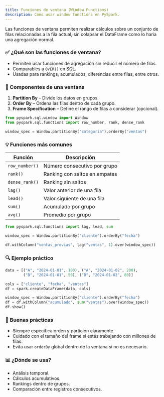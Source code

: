 ```yaml
---
title: Funciones de ventana (Window Functions)
description: Cómo usar window functions en PySpark.
---
```


Las funciones de ventana permiten realizar cálculos sobre un conjunto de filas relacionadas a la fila actual, sin colapsar el DataFrame como lo haría una agregación normal.

### ✅ ¿Qué son las funciones de ventana?

* Permiten usar funciones de agregación sin reducir el número de filas.
* Comparables a `OVER()` en SQL.
* Usadas para rankings, acumulados, diferencias entre filas, entre otros.

### 📌 Componentes de una ventana

1. **Partition By** – Divide los datos en grupos.
2. **Order By** – Ordena las filas dentro de cada grupo.
3. **Frame Specification** – Define el rango de filas a considerar (opcional).

```python
from pyspark.sql.window import Window
from pyspark.sql.functions import row_number, rank, dense_rank

window_spec = Window.partitionBy("categoria").orderBy("ventas")
```

### 💡 Funciones más comunes

| Función | Descripción |
|---|---|
| `row_number()` | Número consecutivo por grupo |
| `rank()` | Ranking con saltos en empates |
| `dense_rank()` | Ranking sin saltos |
| `lag()` | Valor anterior de una fila |
| `lead()` | Valor siguiente de una fila |
| `sum()` | Acumulado por grupo |
| `avg()` | Promedio por grupo |

```python
from pyspark.sql.functions import lag, lead, sum

window_spec = Window.partitionBy("cliente").orderBy("fecha")

df.withColumn("ventas_previas", lag("ventas", 1).over(window_spec))
```

### 🔍 Ejemplo práctico

```python
data = [("A", "2024-01-01", 100), ("A", "2024-01-02", 200),
        ("B", "2024-01-01", 50), ("B", "2024-01-02", 80)]

cols = ["cliente", "fecha", "ventas"]
df = spark.createDataFrame(data, cols)

window_spec = Window.partitionBy("cliente").orderBy("fecha")
df = df.withColumn("acumulado", sum("ventas").over(window_spec))
df.show()
```

### 📌 Buenas prácticas

* Siempre especifica orden y partición claramente.
* Cuidado con el tamaño del frame si estás trabajando con millones de filas.
* Evita usar `orderBy` global dentro de la ventana si no es necesario.

### 📊 ¿Dónde se usa?

* Análisis temporal.
* Cálculos acumulativos.
* Rankings dentro de grupos.
* Comparación entre registros consecutivos.